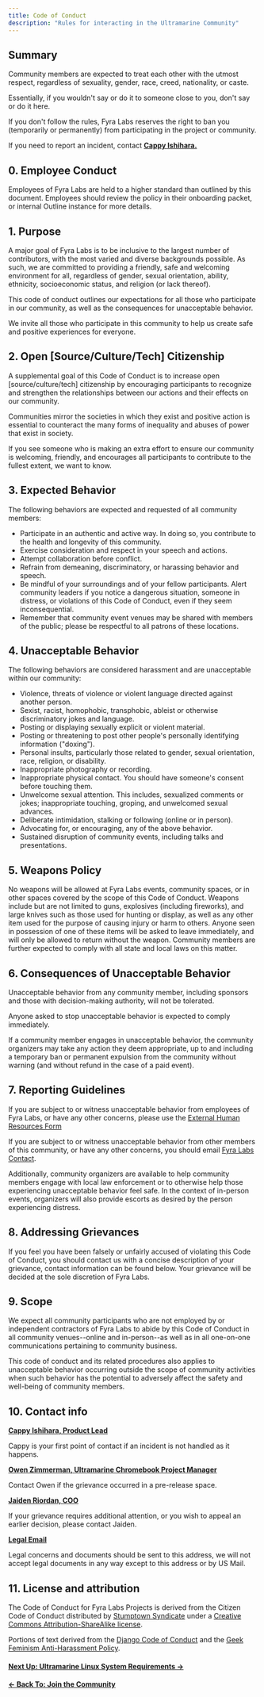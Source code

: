 ```yaml
---
title: Code of Conduct
description: "Rules for interacting in the Ultramarine Community"
---
```



## Summary

Community members are expected to treat each other with the utmost respect, regardless of sexuality, gender, race, creed, nationality, or caste.

Essentially, if you wouldn't say or do it to someone close to you, don't say or do it here.

If you don't follow the rules, Fyra Labs reserves the right to ban you (temporarily or permanently) from participating in the project or community.

If you need to report an incident, contact [**Cappy Ishihara.**](mailto:cappy@fyralabs.com)

## 0. Employee Conduct

Employees of Fyra Labs are held to a higher standard than outlined by this document. Employees should review the policy in their onboarding packet, or internal Outline instance for more details.

## 1. Purpose

A major goal of Fyra Labs is to be inclusive to the largest number of contributors, with the most varied and diverse backgrounds possible. As such, we are committed to providing a friendly, safe and welcoming environment for all, regardless of gender, sexual orientation, ability, ethnicity, socioeconomic status, and religion (or lack thereof).

This code of conduct outlines our expectations for all those who participate in our community, as well as the consequences for unacceptable behavior.

We invite all those who participate in this community to help us create safe and positive experiences for everyone.

## 2. Open [Source/Culture/Tech] Citizenship

A supplemental goal of this Code of Conduct is to increase open [source/culture/tech] citizenship by encouraging participants to recognize and strengthen the relationships between our actions and their effects on our community.

Communities mirror the societies in which they exist and positive action is essential to counteract the many forms of inequality and abuses of power that exist in society.

If you see someone who is making an extra effort to ensure our community is welcoming, friendly, and encourages all participants to contribute to the fullest extent, we want to know.

## 3. Expected Behavior

The following behaviors are expected and requested of all community members:

- Participate in an authentic and active way. In doing so, you contribute to the health and longevity of this community.
- Exercise consideration and respect in your speech and actions.
- Attempt collaboration before conflict.
- Refrain from demeaning, discriminatory, or harassing behavior and speech.
- Be mindful of your surroundings and of your fellow participants. Alert community leaders if you notice a dangerous situation, someone in distress, or violations of this Code of Conduct, even if they seem inconsequential.
- Remember that community event venues may be shared with members of the public; please be respectful to all patrons of these locations.

## 4. Unacceptable Behavior

The following behaviors are considered harassment and are unacceptable within our community:

- Violence, threats of violence or violent language directed against another person.
- Sexist, racist, homophobic, transphobic, ableist or otherwise discriminatory jokes and language.
- Posting or displaying sexually explicit or violent material.
- Posting or threatening to post other people's personally identifying information ("doxing").
- Personal insults, particularly those related to gender, sexual orientation, race, religion, or disability.
- Inappropriate photography or recording.
- Inappropriate physical contact. You should have someone's consent before touching them.
- Unwelcome sexual attention. This includes, sexualized comments or jokes; inappropriate touching, groping, and unwelcomed sexual advances.
- Deliberate intimidation, stalking or following (online or in person).
- Advocating for, or encouraging, any of the above behavior.
- Sustained disruption of community events, including talks and presentations.

## 5. Weapons Policy

No weapons will be allowed at Fyra Labs events, community spaces, or in other spaces covered by the scope of this Code of Conduct. Weapons include but are not limited to guns, explosives (including fireworks), and large knives such as those used for hunting or display, as well as any other item used for the purpose of causing injury or harm to others. Anyone seen in possession of one of these items will be asked to leave immediately, and will only be allowed to return without the weapon. Community members are further expected to comply with all state and local laws on this matter.

## 6. Consequences of Unacceptable Behavior

Unacceptable behavior from any community member, including sponsors and those with decision-making authority, will not be tolerated.

Anyone asked to stop unacceptable behavior is expected to comply immediately.

If a community member engages in unacceptable behavior, the community organizers may take any action they deem appropriate, up to and including a temporary ban or permanent expulsion from the community without warning (and without refund in the case of a paid event).

## 7. Reporting Guidelines

If you are subject to or witness unacceptable behavior from employees of Fyra Labs, or have any other concerns, please use the [External Human Resources Form](https://airtable.com/shrCMi4X3Xp3ITMJz)

If you are subject to or witness unacceptable behavior from other members of this community, or have any other concerns, you should email [Fyra Labs Contact](mailto:contact@fyralabs.com).

Additionally, community organizers are available to help community members engage with local law enforcement or to otherwise help those experiencing unacceptable behavior feel safe. In the context of in-person events, organizers will also provide escorts as desired by the person experiencing distress.

## 8. Addressing Grievances

If you feel you have been falsely or unfairly accused of violating this Code of Conduct, you should contact us with a concise description of your grievance, contact information can be found below. Your grievance will be decided at the sole discretion of Fyra Labs.

## 9. Scope

We expect all community participants who are not employed by or independent contractors of Fyra Labs to abide by this Code of Conduct in all community venues--online and in-person--as well as in all one-on-one communications pertaining to community business.

This code of conduct and its related procedures also applies to unacceptable behavior occurring outside the scope of community activities when such behavior has the potential to adversely affect the safety and well-being of community members.

## 10. Contact info

[**Cappy Ishihara, Product Lead**](mailto:cappy@fyralabs.com)

Cappy is your first point of contact if an incident is not handled as it happens.

[**Owen Zimmerman, Ultramarine Chromebook Project Manager**](mailto:owen@fyralabs.com)

Contact Owen if the grievance occurred in a pre-release space.

[**Jaiden Riordan, COO**](mailto:jade@fyralabs.com)

If your grievance requires additional attention, or you wish to appeal an earlier decision, please contact Jaiden.

[**Legal Email**](mailto:legal@fyralabs.com)

Legal concerns and documents should be sent to this address, we will not accept legal documents in any way except to this address or by US Mail.

## 11. License and attribution

The Code of Conduct for Fyra Labs Projects is derived from the Citizen Code of Conduct distributed by [Stumptown Syndicate](http://stumptownsyndicate.org) under a [Creative Commons Attribution-ShareAlike license](http://creativecommons.org/licenses/by-sa/3.0/).

Portions of text derived from the [Django Code of Conduct](https://www.djangoproject.com/conduct/) and the [Geek Feminism Anti-Harassment Policy](http://geekfeminism.wikia.com/wiki/Conference_anti-harassment/Policy).

#### [Next Up: Ultramarine Linux System Requirements →](/en/setup/requirements)

#### [← Back To: Join the Community](/en/community/community)
